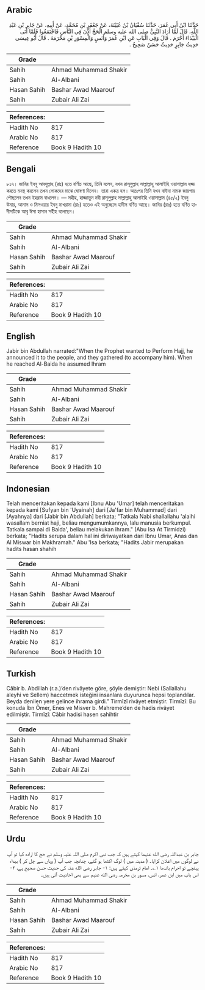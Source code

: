 ## Arabic


<div dir="rtl" lang="ar" style={{fontSize:'larger',backgroundColor:'#f8f9fa',padding:20}}>
حَدَّثَنَا ابْنُ أَبِي عُمَرَ، حَدَّثَنَا سُفْيَانُ بْنُ عُيَيْنَةَ، عَنْ جَعْفَرِ بْنِ مُحَمَّدٍ، عَنْ أَبِيهِ، عَنْ جَابِرِ بْنِ عَبْدِ اللَّهِ، قَالَ لَمَّا أَرَادَ النَّبِيُّ صلى الله عليه وسلم الْحَجَّ أَذَّنَ فِي النَّاسِ فَاجْتَمَعُوا فَلَمَّا أَتَى الْبَيْدَاءَ أَحْرَمَ ‏.‏ قَالَ وَفِي الْبَابِ عَنِ ابْنِ عُمَرَ وَأَنَسٍ وَالْمِسْوَرِ بْنِ مَخْرَمَةَ ‏.‏ قَالَ أَبُو عِيسَى حَدِيثُ جَابِرٍ حَدِيثٌ حَسَنٌ صَحِيحٌ ‏.‏
</div>
<div style={{backgroundColor:'#f8f9fa',padding:20, marginBottom: 10}}><table> <thead> <tr> <th>Grade</th> <th></th> </tr> </thead> <tbody> <tr><td>Sahih</td><td>Ahmad Muhammad Shakir</td></tr><tr><td>Sahih</td><td>Al-Albani</td></tr><tr><td>Hasan Sahih</td><td>Bashar Awad Maarouf</td></tr><tr><td>Sahih</td><td>Zubair Ali Zai</td></tr></tbody></table><table> <thead> <tr> <th>References:</th> <th></th> </tr> </thead> <tbody><tr><td>Hadith No</td><td>817</td></tr><tr><td>Arabic No</td><td>817</td></tr><tr><td>Reference</td><td>Book 9 Hadith 10</td></tr></tbody></table></div>

## Bengali


<div dir="ltr" lang="bn" style={{fontSize:'larger',backgroundColor:'#f8f9fa',padding:20}}>
৮১৭। জাবির ইবনু আবদুল্লাহ (রাঃ) হতে বর্ণিত আছে, তিনি বলেন, যখন রাসূলুল্লাহ সাল্লাল্লাহু আলাইহি ওয়াসাল্লাম হজ্জ করতে মনস্থ করলেন তখন লোকদের মাঝে ঘোষণা দিলেন। তারা একত্র হল। অতঃপর তিনি যখন বাইদা নামক জায়গায় পৌছলেন তখন ইহরাম বাধলেন। — সহীহ, হাজ্জাতুন নবী রাসূলুল্লাহ সাল্লাল্লাহু আলাইহি ওয়াসাল্লাম (৪৫/২) ইবনু উমার, আনাস ও মিসওয়ার ইবনু মাখরামা (রাঃ) হতেও এই অনুচ্ছেদে হাদীস বর্ণিত আছে। জাবির (রাঃ) হতে বর্ণিত হাদীসটিকে আবৃ ঈসা হাসান সহীহ বলেছেন।
</div>
<div style={{backgroundColor:'#f8f9fa',padding:20, marginBottom: 10}}><table> <thead> <tr> <th>Grade</th> <th></th> </tr> </thead> <tbody> <tr><td>Sahih</td><td>Ahmad Muhammad Shakir</td></tr><tr><td>Sahih</td><td>Al-Albani</td></tr><tr><td>Hasan Sahih</td><td>Bashar Awad Maarouf</td></tr><tr><td>Sahih</td><td>Zubair Ali Zai</td></tr></tbody></table><table> <thead> <tr> <th>References:</th> <th></th> </tr> </thead> <tbody><tr><td>Hadith No</td><td>817</td></tr><tr><td>Arabic No</td><td>817</td></tr><tr><td>Reference</td><td>Book 9 Hadith 10</td></tr></tbody></table></div>

## English


<div dir="ltr" lang="en" style={{fontSize:'larger',backgroundColor:'#f8f9fa',padding:20}}>
Jabir bin Abdullah narrated:"When the Prophet wanted to Perform Hajj, he announced it to the people, and they gathered (to accompany him). When he reached Al-Baida he assumed Ihram
</div>
<div style={{backgroundColor:'#f8f9fa',padding:20, marginBottom: 10}}><table> <thead> <tr> <th>Grade</th> <th></th> </tr> </thead> <tbody> <tr><td>Sahih</td><td>Ahmad Muhammad Shakir</td></tr><tr><td>Sahih</td><td>Al-Albani</td></tr><tr><td>Hasan Sahih</td><td>Bashar Awad Maarouf</td></tr><tr><td>Sahih</td><td>Zubair Ali Zai</td></tr></tbody></table><table> <thead> <tr> <th>References:</th> <th></th> </tr> </thead> <tbody><tr><td>Hadith No</td><td>817</td></tr><tr><td>Arabic No</td><td>817</td></tr><tr><td>Reference</td><td>Book 9 Hadith 10</td></tr></tbody></table></div>

## Indonesian


<div dir="ltr" lang="id" style={{fontSize:'larger',backgroundColor:'#f8f9fa',padding:20}}>
Telah menceritakan kepada kami [Ibnu Abu 'Umar] telah menceritakan kepada kami [Sufyan bin 'Uyainah] dari [Ja'far bin Muhammad] dari [Ayahnya] dari [Jabir bin Abdullah] berkata; "Tatkala Nabi shallallahu 'alaihi wasallam berniat haji, beliau mengumumkannya, lalu manusia berkumpul. Tatkala sampai di Baida', beliau melakukan ihram." (Abu Isa At Tirmidzi) berkata; "Hadits serupa dalam hal ini diriwayatkan dari Ibnu Umar, Anas dan Al Miswar bin Makhramah." Abu 'Isa berkata; "Hadits Jabir merupakan hadits hasan shahih
</div>
<div style={{backgroundColor:'#f8f9fa',padding:20, marginBottom: 10}}><table> <thead> <tr> <th>Grade</th> <th></th> </tr> </thead> <tbody> <tr><td>Sahih</td><td>Ahmad Muhammad Shakir</td></tr><tr><td>Sahih</td><td>Al-Albani</td></tr><tr><td>Hasan Sahih</td><td>Bashar Awad Maarouf</td></tr><tr><td>Sahih</td><td>Zubair Ali Zai</td></tr></tbody></table><table> <thead> <tr> <th>References:</th> <th></th> </tr> </thead> <tbody><tr><td>Hadith No</td><td>817</td></tr><tr><td>Arabic No</td><td>817</td></tr><tr><td>Reference</td><td>Book 9 Hadith 10</td></tr></tbody></table></div>

## Turkish


<div dir="ltr" lang="tr" style={{fontSize:'larger',backgroundColor:'#f8f9fa',padding:20}}>
Câbir b. Abdillah (r.a.)’den rivâyete göre, şöyle demiştir: Nebi (Sallallahu aleyhi ve Sellem) haccetmek isteğini insanlara duyurunca hepsi toplandılar. Beyda denilen yere gelince ihrama girdi.” Tirmîzî rivâyet etmiştir. Tirmîzî: Bu konuda İbn Ömer, Enes ve Misver b. Mahreme’den de hadis rivâyet edilmiştir. Tirmîzî: Câbir hadisi hasen sahihtir
</div>
<div style={{backgroundColor:'#f8f9fa',padding:20, marginBottom: 10}}><table> <thead> <tr> <th>Grade</th> <th></th> </tr> </thead> <tbody> <tr><td>Sahih</td><td>Ahmad Muhammad Shakir</td></tr><tr><td>Sahih</td><td>Al-Albani</td></tr><tr><td>Hasan Sahih</td><td>Bashar Awad Maarouf</td></tr><tr><td>Sahih</td><td>Zubair Ali Zai</td></tr></tbody></table><table> <thead> <tr> <th>References:</th> <th></th> </tr> </thead> <tbody><tr><td>Hadith No</td><td>817</td></tr><tr><td>Arabic No</td><td>817</td></tr><tr><td>Reference</td><td>Book 9 Hadith 10</td></tr></tbody></table></div>

## Urdu


<div dir="rtl" lang="ur" style={{fontSize:'larger',backgroundColor:'#f8f9fa',padding:20}}>
جابر بن عبداللہ رضی الله عنہما کہتے ہیں کہ جب نبی اکرم صلی اللہ علیہ وسلم نے حج کا ارادہ کیا تو آپ نے لوگوں میں اعلان کرایا۔ ( مدینہ میں ) لوگ اکٹھا ہو گئے، چنانچہ جب آپ ( وہاں سے چل کر ) بیداء پہنچے تو احرام باندھا ۱؎۔ امام ترمذی کہتے ہیں: ۱- جابر رضی الله عنہ کی حدیث حسن صحیح ہے، ۲- اس باب میں ابن عمر، انس، مسور بن مخرمہ رضی الله عنہم سے بھی احادیث آئی ہیں۔
</div>
<div style={{backgroundColor:'#f8f9fa',padding:20, marginBottom: 10}}><table> <thead> <tr> <th>Grade</th> <th></th> </tr> </thead> <tbody> <tr><td>Sahih</td><td>Ahmad Muhammad Shakir</td></tr><tr><td>Sahih</td><td>Al-Albani</td></tr><tr><td>Hasan Sahih</td><td>Bashar Awad Maarouf</td></tr><tr><td>Sahih</td><td>Zubair Ali Zai</td></tr></tbody></table><table> <thead> <tr> <th>References:</th> <th></th> </tr> </thead> <tbody><tr><td>Hadith No</td><td>817</td></tr><tr><td>Arabic No</td><td>817</td></tr><tr><td>Reference</td><td>Book 9 Hadith 10</td></tr></tbody></table></div>